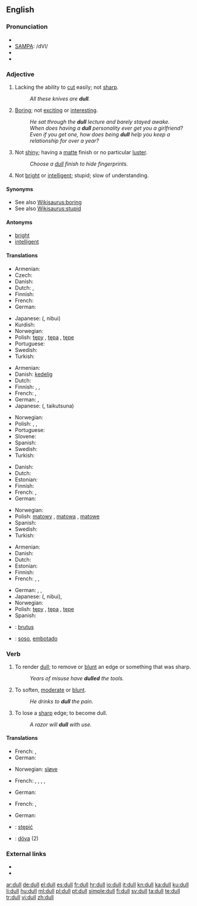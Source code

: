 ==English==

===Pronunciation===
* {{IPA|/dʌl/}}
* [[w:SAMPA chart for English|SAMPA]]: /dVl/
* {{audio|en-us-dull.ogg|Audio (US)}}
* {{rhymes|ʌl}}

===Adjective===
{{en-adj|er}}

# Lacking the ability to [[cut]] easily; not [[sharp]].
#: ''All these knives are '''dull'''.''
# [[boring|Boring]]; not [[exciting]] or [[interesting]].
#: ''He sat through the '''dull''' lecture and barely stayed awake.''
#: ''When does having a '''dull''' personality ever get you a girlfriend? Even if you get one, how does being '''dull''' help you keep a relationship for over a year?''
# Not [[shiny]]; having a [[matte]] finish or no particular [[luster]].
#: ''Choose a [[dull]] finish to hide fingerprints.''
# Not [[bright]] or [[intelligent]]; stupid; slow of understanding.

====Synonyms====
* See also [[Wikisaurus:boring]]
* See also [[Wikisaurus:stupid]]

====Antonyms====
* [[bright]]
* [[intelligent]]

====Translations====
{{trans-top|Lacking the ability to cut easily; not sharp}}
* Armenian: {{t+|hy|բութ|tr=but'}}
* Czech: {{t-|cs|tupý|m}}
* Danish: {{t-|da|sløv}}
* Dutch: {{t+|nl|bot}}, {{t+|nl|stomp}}
* Finnish: {{t+|fi|tylsä}}
* French: {{t+|fr|émoussé}}
* German: {{t+|de|stumpf}}
{{trans-mid}}
* Japanese: {{Jpan|[[鈍い]]}} ({{Jpan|[[にぶい]]}}, nibui)
* Kurdish: {{t-|ku|کول|sc=ku-Arab}}
* Norwegian: {{t-|no|sløv}}
* Polish: [[tępy]] {{m}}, [[tępa]] {{f}}, [[tępe]] {{m}}
* Portuguese: {{t+|pt|cego|m}}
* Swedish: {{t+|sv|slö}}
* Turkish: {{t+|tr|kör}}
{{trans-bottom}}

{{trans-top|Boring}}
* Armenian: {{t-|hy|ձանձրալի|tr=janjrali}}
* Danish: [[kedelig]]
* Dutch: {{t+|nl|saai}}
* Finnish: {{t+|fi|tylsä}}, {{t+|fi|pitkäveteinen}}, {{t-|fi|pitkästyttävä}}
* French: {{t+|fr|ennuyeux}}, {{t+|fr|barbant}}
* German: {{t+|de|fad}}, {{t+|de|langweilig}}
* Japanese: {{Jpan|[[退屈な]]}} ({{Jpan|[[たいくつな]]}}, taikutsuna)
{{trans-mid}}
* Norwegian: {{t+|no|kjedelig}}
* Polish: {{t+|pl|nudny|m}}, {{t-|pl|nudna|f}}, {{t-|pl|nudne|n}}
* Portuguese: {{t-|pt|entediante}}
* Slovene: {{t-|si|dolgočasen|xs=Sinhalese}}
* Spanish: {{t+|es|aburrido}}
* Swedish: {{t+|sv|tråkig}}
* Turkish: {{t+|tr|sıkıcı}}
{{trans-bottom}}

{{trans-top|Not shiny}}
* Danish: {{t-|da|mat}}
* Dutch: {{t+|nl|mat}}
* Estonian: {{t|et|tuhm}}
* Finnish: {{t+|fi|samea}}
* French: {{t+|fr|mat}},  {{t|fr|terne}}
* German: {{t+|de|matt}}
{{trans-mid}}
* Norwegian: {{t+|no|matt}}
* Polish: [[matowy]] {{m}}, [[matowa]] {{f}}, [[matowe]] {{n}}
* Spanish: {{t+|es|mate}}
* Swedish: {{t+|sv|matt}}
* Turkish: {{t+|tr|mat}}
{{trans-bottom}}

{{trans-top|Not bright or intelligent}}
* Armenian: {{t+|hy|բութ|tr=but'}}
* Danish: {{t+|da|dum}}
* Dutch: {{t+|nl|dom}}
* Estonian: {{t-|et|nõme}}
* Finnish: {{t+|fi|hidasjärkinen}}
* French: {{t+|fr|sot}},  {{t|fr|obtus}},  {{t|fr|idiot}}
{{trans-mid}}
* German: {{t+|de|blöd}}, {{t+|de|blöde}}, {{t+|de|dumm}}
* Japanese: {{Jpan|[[鈍い]]}} ({{Jpan|[[にぶい]]}}, nibui),  {{t|ja|鈍い|tr=のろい, noroi}}
* Norwegian: {{t+|no|dum}}
* Polish: [[tępy]] {{m}}, [[tępa]] {{f}}, [[tępe]] {{m}}
* Spanish: {{t+|es|obtuso}}
{{trans-bottom}}

{{checktrans-top}}
* {{ttbc|Latin}}: [[brutus]]
* {{ttbc|Spanish}}: [[soso]], [[embotado]]
{{trans-bottom}}

===Verb===
{{en-verb}}

# {{transitive}} To render [[dull]]; to remove or [[blunt]] an edge or something that was sharp.
#: ''Years of misuse have '''dulled''' the tools.''
# {{transitive}} To soften, [[moderate]] or [[blunt]].
#: ''He drinks to '''dull''' the pain.''
# {{intransitive}} To lose a [[sharp]] edge; to become dull.
#: ''A razor will '''dull''' with use.''

====Translations====
{{trans-top|(''transitive'') To render dull; to remove or blunt an edge or something that was sharp}}
* French: {{t|fr|émousser}},  {{t|fr|user}}
* German: {{t+|de|abstumpfen}}
{{trans-mid}}
* Norwegian: [[sløve]]
{{trans-bottom}}

{{trans-top|(''transitive'') To soften, moderate or blunt}}
* French: {{t|fr|adoucir}},  {{t|fr|modérer}},  {{t|fr|amortir}},  {{t|fr|assourdir}},  {{t|fr|engourdir}}
{{trans-mid}}
* German: {{t+|de|abstumpfen}}
{{trans-bottom}}

{{trans-top|(''intransitive'') To lose a sharp edge; to become dull}}
* French: {{t|fr|émousser}},  {{t|fr|user}}
{{trans-mid}}
* German: {{t+|de|abstumpfen}}
{{trans-bottom}}

{{checktrans-top}}
* {{ttbc|Polish}}: [[stępić]]
* {{ttbc|Swedish}}: [[döva]] (2)
{{checktrans-mid}}
{{checktrans-bottom}}

===External links===
* {{R:Webster 1913}}
* {{R:Century 1911}}

[[ar:dull]]
[[de:dull]]
[[el:dull]]
[[es:dull]]
[[fr:dull]]
[[hr:dull]]
[[io:dull]]
[[it:dull]]
[[kn:dull]]
[[ka:dull]]
[[ku:dull]]
[[li:dull]]
[[hu:dull]]
[[ml:dull]]
[[pl:dull]]
[[pt:dull]]
[[simple:dull]]
[[fi:dull]]
[[sv:dull]]
[[ta:dull]]
[[te:dull]]
[[tr:dull]]
[[vi:dull]]
[[zh:dull]]